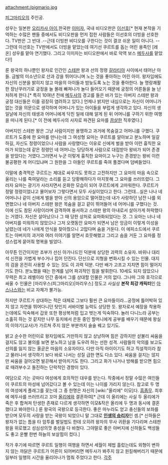 attachment:/pigmario.jpg

[[피그마리오]]의 주인공.

성우는 일본판 [[오리카사 아이]],한국판 [[이미자]], 국내 비디오판은 [[이선호]][* 현재 본작을 기억하는 수많은 팬들 중에서도 비디오판을 먼저 접한 사람들은 이선호의 더빙을 선호한다. TV판은 그 반대 .--근데 더빙판 비디오를 구한다는 것이 결코 쉬운 일이 아니다. --그런데 이선호는 TV판에서도 더빙을 맡았는데 여기선 쿠르트를 돕는 어린 용족인 [레온] 성우를 맡아 연기했다. 그리고 이미자는 비디오판에서 바로 악역 보스 [[메두사]]를 맡았다!]

룬 왕국의 하나뿐인 왕자로 인간인 [[스테판]] 왕과 선의 정령 [[갈라티아]] 사이에서 태어난 아들. 금발의 미소년으로 산과 강을 뛰어다니며 노는 것을 좋아하는 어린 아이. 왕자임에도 자신의 신분을 밝히지 않고 마을의 아이들과 밤늦도록 노는 것을 좋아한다. 늘 명랑쾌활한 장난꾸러기로 궁정을 늘 몰래 빠져나가 놀다 들어오기 때문에 궁정의 어른들을 늘 난처하게 한다.[* 특히 10여년 전에 [[메두사]]의 경고를 들은 바가 있는 아버지 스테판 왕과 궁정 대신들은 이를 굉장히 염려하고 있다.] 언제나 밝지만 내심으로는 자신이 어머니가 없는 것을 의문으로 생각하며 어머니가 있는 아이들을 부럽게 생각하고 있다. 자신의 생일날에 자신의 태생과 어머니에게 닥친 일에 대해 알게 된 뒤 어머니를 구하기 위한 여행을 떠나게 된다.[* 이 전에 메두사의 사자로 파견된 요마를 [[끔살]]한 직후였다.]

아버지인 스테판 왕은 그냥 사람이지만 용맹하고 과거에 목숨걸고 어머니를 구했다. 쿠르트가 도중에 한 요마를 만나는데 그 여성형 요마는 쿠르트를 알아보고 분노하며 일갈하길, 자신도 정령이었으나 사람을 사랑했다는 이유로 신에게 벌을 받아 이런 흉칙한 요마가 되었는데 같은 정령인 네 어머니는 당당하게 사람으로 대접받아 왕비가 되어 존경을 받았다는 거였다.그러면서 누군 이렇게 흉칙한 요마이고 누구는 존경받는 왕비 이런 불공평한 게 어디있냐며 그 원한을 그 아들인 쿠르트를 죽여 풀겠다며 덤벼들었다.

이말에 충격먹은 쿠르트는 제대로 싸우지도 못하고 고전하지만 그 요마의 마음 속으로 울리는 나를 죽여달라는 소리를 듣고 당황해하다가 마지못해 그 요마를 쓰러뜨렸다. 그러자 요마는 광기가 사라지면서 온화한 모습이 되어 쿠르트에게 고마워한다.  쿠르트가 정말 정령이었냐고 물어보자 그렇다면서 모두 사실이었다고 한다. 그런데...실은 나나 네 어머니나 같이 신에게 벌을 받아 신의 용암으로 떨어졌는데 내가 사랑하던 남잔 나를 외면했으나 네 아버지 스테판 왕은 목숨을 걸고 같이 뛰어들어 네 어머니를 구했다는 것. 이에 신도 참된 사랑이라며 감격하여 용서하고 스테판 왕의 아내로서 살아가게 허락했다는 거였다. 자신은 살아났으나 그 때 당한 상처로 요마화되었다는 것. 그 요마는 너나 네 아버지를 미워하지 않았으나 그저 오랫동안 요마가 되면서 남은 앙금이 이렇게 이성을 날렸는데 네가 나에게 안식을 찾아줬으니 고맙다며 숨을 거둔다. 이 에피소드에서 쿠르트는 아버지의 과거와 여러 이야기를 알면서 흐뭇해했고 그리고 숨을 거둔 그 요마를 정성스럽게 묻어줘 명복을 빌었다.

아무튼 인간이지만 조부가 선신 아가나드인 덕분에 상당한 괴력의 소유자. 바위나 대리석 신전을 가볍게 부수거나 집어 던진다. 단신으로 지형을 변화시킬 수 있는 인물. 대지의 검을 온전히 사용할 수 있는 것도 이 괴력 덕분. 다만 배가 고프고 지치면 힘이 떨어지기도 한다. 분노했을 때는 한계를 넘어 파괴적인 힘을 발휘한다. 10세도 되지 않았으나 무력은 최고 레벨이라 인간 중에서 그를 상대할 인물은 거의 없다. 그나마 그와 호각으로 싸울 수 인물은 [마리우스(피그마리오)|마리우스] 정도고 사실상 '''본작 최강 캐릭터'''인 [[아스나스]]와는 비교 자체가 불가능.

하지만 쿠르트가 상대하는 적은 대체로 그보다 훨씬 큰 요마들이라...궁정에 틀어박혀 있지 않고 자연을 뛰어다니던 탓인지 서바이벌 능력도 상당한 듯. 왕자로서 예장을 착용하는데에도 익숙해서 갑옷 또한 평상복처럼 입고 벗는게 익숙하다. 놀러 다니느라 공부는 소홀히 하는 것 같지만 나무 둥치에서 은둔 중인 할머니에게 공부를 배우기 때문에 왕실의 이야기(교사)가 가르쳐 주지 않은 부분까지 술술 꿰고 있기도.

밝고 순수한 어린이로 왕자임에도 거만하지 않고 상냥하며 힘은 강하지만 섣불리 싸움을 걸지도 않고 불의를 보면 분노하고 남을 도우려 하는 선한 성격. 사람들의 악의를 보고도 선의를 잃지 않는 올곧은 마음의 소유자이다. 다만 아직 아이이기도 하고 직설적이라 참고 물러나서 생각하기 보다 바로 나서는 성질 급한 면도 다소 있다. 싸움을 걸지는 않지만 싸움을 걸어오면 발끈해서 받아치기도 한다. 그리고 화가 나거나 방해를 받으면 힘으로 때려부수고 돌진하는 단락적인 경향이 있다. 

여담으로 가는 곳마다 여성에게 호의적인 대우를 받는다. 작중에서 정말 수많은 여인들이 쿠르트의 마성에 넘어갔다고 볼 수 있는데 이는 나이를 가리지 않는다. 참고로 두 명의 여성에게 플래그를 꽂는데 그 중 한명은 자신의 [wiki:"올리에" 이모]다. [[흠좀무]]. 최후에 메두사를 쓰러뜨리고 꼬마 [[올리에]]와 결혼하여[* 근데 이 올리에는 사실 두 올리에가 죽은 후 합쳐져 탄생한 존재로 다르게 생각하면 이모&작은 올리에 두 명과 동시에 결혼했다고 봐야한다.] 룬 왕국의 국왕으로 등극한다. 좋은 마누라도 얻고 충신들의 보좌를 받으며 모두의 사랑을 받는 국왕이 되었으니 말 그대로 '''[[인생의 승리자]]'''인 셈.[* 신하들은 왕자가 없는 틈을 타 암투를 벌일법도 한데 오히려 왕자의 무사 귀환을 기다리며 스테판 왕을 위로했고 성심성의껏 충성을 다 바쳤다. 그야말로 좋은 아버지에 신하들도 백성들도 좋고 운빨 한번 하늘의 보살핌이 컸다.]

작가 후기에 따르면 쿠르트 일행이 여행을 하면서 세월이 제법 흘렀는데도 외형이 변하지 않는 까닭은 쿠르트가 어른이 되어버리면 메두사가 봐주지 않고 원킬해버리기 때문에 일부러 일행의 시간을 율리아나가 멈춰 주었다고 한다.
[[각주]]
